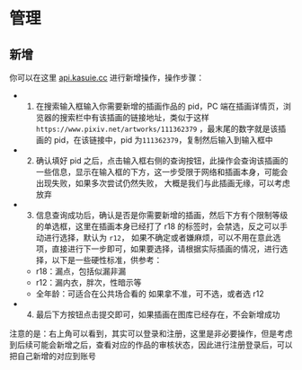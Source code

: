 # 管理

## 新增

你可以在这里 [api.kasuie.cc](https://api.kasuie.cc) 进行新增操作，操作步骤：

- 1. 在搜索输入框输入你需要新增的插画作品的 pid，PC 端在插画详情页，浏览器的搜索栏中有该插画的链接地址，类似于这样`https://www.pixiv.net/artworks/111362379`
     ，最末尾的数字就是该插画的 pid，在该链接中，pid 为`111362379`，复制然后输入到输入框中

- 2. 确认填好 pid 之后，点击输入框右侧的查询按钮，此操作会查询该插画的一些信息，显示在输入框的下方，这一步受限于网络和插画本身，可能会出现失败，如果多次尝试仍然失败，
     大概是我们与此插画无缘，可以考虑放弃

- 3. 信息查询成功后，确认是否是你需要新增的插画，然后下方有个限制等级的单选框，这里在插画本身已经打了 r18 的标签时，会禁选，反之可以手动进行选择，默认为 `r12`，
     如果不确定或者嫌麻烦，可以不用在意此选项，直接进行下一步即可，如果要选择，请根据实际插画的情况，进行选择，以下是一些硬性标准，供参考：
  - r18：漏点，包括似漏非漏
  - r12：漏内衣，胖次，性暗示等
  - 全年龄：可适合在公共场合看的
    如果拿不准，可不选，或者选 r12
- 4. 最后下方按钮点击提交即可，如果插画在图库已经存在，不会新增成功

注意的是：右上角可以看到，其实可以登录和注册，这里是非必要操作，但是考虑到后续可能会新增之后，查看对应的作品的审核状态，因此进行注册登录后，可以把自己新增的对应到账号
